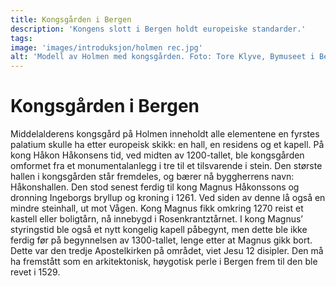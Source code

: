 ```yaml
---
title: Kongsgården i Bergen
description: 'Kongens slott i Bergen holdt europeiske standarder.'
tags:
image: 'images/introduksjon/holmen rec.jpg'
alt: 'Modell av Holmen med kongsgården. Foto: Tore Klyve, Bymuseet i Bergen'
---
```



# Kongsgården i Bergen

<Container stil="initial side">
    Middelalderens kongsgård på Holmen inneholdt alle elementene en fyrstes palatium skulle ha etter europeisk skikk: en hall, en residens og et kapell. På kong Håkon Håkonsens tid, ved midten av 1200-tallet, ble kongsgården omformet fra et monumentalanlegg i tre til et tilsvarende i stein. Den største hallen i kongsgården står fremdeles, og bærer nå byggherrens navn: Håkonshallen. Den stod senest ferdig til kong Magnus Håkonssons og dronning Ingeborgs bryllup og kroning i 1261. Ved siden av denne lå også en mindre steinhall, ut mot Vågen. Kong Magnus fikk omkring 1270 reist et kastell eller boligtårn, nå innebygd i Rosenkrantztårnet. I kong Magnus’ styringstid ble også et nytt kongelig kapell påbegynt, men dette ble ikke ferdig før på begynnelsen av 1300-tallet, lenge etter at Magnus gikk bort. Dette var den tredje Apostelkirken på området, viet Jesu 12 disipler. Den må ha fremstått som en arkitektonisk, høygotisk perle i Bergen frem til den ble revet i 1529.
</Container>

<Figure
    image="/images/introduksjon/DSC_5487-2.jpg"
    title="Bergenhus med deler av middelalderens kongsgård. Foto: Øivind Dahl."
    alt="Foto av Bergenhus fra sjøen."
>
</Figure>